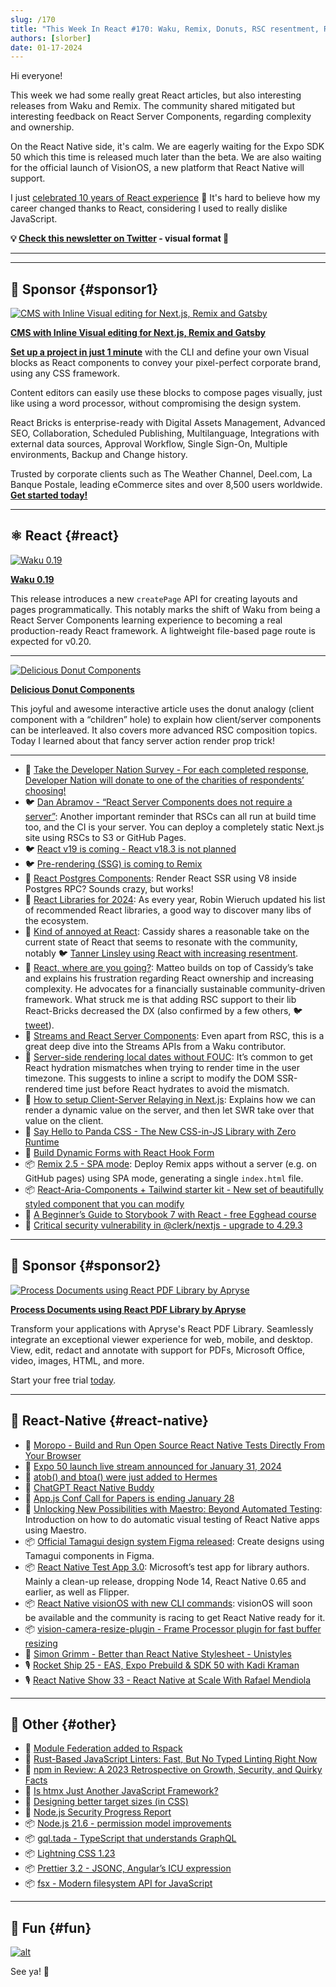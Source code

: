 ```yaml
---
slug: /170
title: "This Week In React #170: Waku, Remix, Donuts, RSC resentment, React 19, Aria Components, Storybook, Postgres Components, hydration, streams, VisionOS, atob, Maestro, Tamagui, VisionCamera..."
authors: [slorber]
date: 01-17-2024
---
```


Hi everyone!

This week we had some really great React articles, but also interesting releases from Waku and Remix. The community shared mitigated but interesting feedback on React Server Components, regarding complexity and ownership.

On the React Native side, it's calm. We are eagerly waiting for the Expo SDK 50 which this time is released much later than the beta. We are also waiting for the official launch of VisionOS, a new platform that React Native will support.

I just [celebrated 10 years of React experience](https://twitter.com/sebastienlorber/status/1747307299356447148) 🙉 It's hard to believe how my career changed thanks to React, considering I used to really dislike JavaScript.

<!-- truncate -->

**💡 [Check this newsletter on Twitter](https://slo.im/thread) - visual format 🎨**

---


<Support />

---

## 💸 Sponsor {#sponsor1}

[![CMS with Inline Visual editing for Next.js, Remix and Gatsby](/emails/issues/169/reactbricks.jpg)](https://reactbricks.com?utm_source=twir&utm_campaign=twir_2024&utm_medium=email)

**[CMS with Inline Visual editing for Next.js, Remix and Gatsby](https://reactbricks.com?utm_source=twir&utm_campaign=twir_2024&utm_medium=email)**

[**Set up a project in just 1 minute**](https://reactbricks.com/sign-up?utm_source=twir&utm_campaign=twir_2024&utm_medium=email) with the CLI and define your own Visual blocks as React components to convey your pixel-perfect corporate brand, using any CSS framework.

Content editors can easily use these blocks to compose pages visually, just like using a word processor, without compromising the design system.

React Bricks is enterprise-ready with Digital Assets Management, Advanced SEO, Collaboration, Scheduled Publishing, Multilanguage, Integrations with external data sources, Approval Workflow, Single Sign-On, Multiple environments, Backup and Change history.

Trusted by corporate clients such as The Weather Channel, Deel.com, La Banque Postale, leading eCommerce sites and over 8,500 users worldwide.  
[**Get started today!**](https://reactbricks.com/sign-up?utm_source=twir&utm_campaign=twir_2024&utm_medium=email)

---

## ⚛️ React {#react}

[![Waku 0.19](/emails/issues/170/waku.jpg)](https://waku.gg/blog/introducing-create-pages)

**[Waku 0.19](https://waku.gg/blog/introducing-create-pages)**

This release introduces a new `createPage` API for creating layouts and pages programmatically. This notably marks the shift of Waku from being a React Server Components learning experience to becoming a real production-ready React framework. A lightweight file-based page route is expected for v0.20.

---

[![Delicious Donut Components](/emails/issues/170/donuts.jpg)](https://frontendatscale.com/blog/donut-components/)

**[Delicious Donut Components](https://frontendatscale.com/blog/donut-components/)**

This joyful and awesome interactive article uses the donut analogy (client component with a “children” hole) to explain how client/server components can be interleaved. It also covers more advanced RSC composition topics. Today I learned about that fancy server action render prop trick!

---

- 💸 [Take the Developer Nation Survey - For each completed response, Developer Nation will donate to one of the charities of respondents’ choosing!](https://developereconomics.net/?member_id=thisweekinreact&utm_medium=nl_ad4)
- 🐦 [Dan Abramov - “React Server Components does not require a server”](https://twitter.com/dan_abramov2/status/1745795274977493317): Another important reminder that RSCs can all run at build time too, and the CI is your server. You can deploy a completely static Next.js site using RSCs to S3 or GitHub Pages.
- 🐦 [React v19 is coming - React v18.3 is not planned](https://twitter.com/sebastienlorber/status/1747633798374625525)
- 🐦 [Pre-rendering (SSG) is coming to Remix](https://twitter.com/brophdawg11/status/1747402216925704684)
- 👀 [React Postgres Components](https://react-postgres-components.vercel.app/): Render React SSR using V8 inside Postgres RPC? Sounds crazy, but works!
- 📜 [React Libraries for 2024](https://www.robinwieruch.de/react-libraries/): As every year, Robin Wieruch updated his list of recommended React libraries, a good way to discover many libs of the ecosystem.
- 📜 [Kind of annoyed at React](https://blog.cassidoo.co/post/annoyed-at-react/): Cassidy shares a reasonable take on the current state of React that seems to resonate with the community, notably 🐦 [Tanner Linsley using React with increasing resentment](https://twitter.com/tannerlinsley/status/1746970043836158330).
- 📜 [React, where are you going?](https://dev.to/matfrana/react-where-are-you-going-5284): Matteo builds on top of Cassidy’s take and explains his frustration regarding React ownership and increasing complexity. He advocates for a financially sustainable community-driven framework. What struck me is that adding RSC support to their lib React-Bricks decreased the DX (also confirmed by a few others, 🐦 [tweet](https://twitter.com/sebastienlorber/status/1747643069460021405)).
- 📜 [Streams and React Server Components](https://minimalistweb.dev/p/streams-and-react-server-components): Even apart from RSC, this is a great deep dive into the Streams APIs from a Waku contributor.
- 📜 [Server-side rendering local dates without FOUC](https://blog.6nok.org/server-side-rendering-local-dates-without-fouc/): It’s common to get React hydration mismatches when trying to render time in the user timezone. This suggests to inline a script to modify the DOM SSR-rendered time just before React hydrates to avoid the mismatch.
- 📜 [How to setup Client-Server Relaying in Next.js](https://ericbureltech.hashnode.dev/how-to-setup-client-server-relaying-in-nextjs): Explains how we can render a dynamic value on the server, and then let SWR take over that value on the client.
- 📜 [Say Hello to Panda CSS - The New CSS-in-JS Library with Zero Runtime](https://www.telerik.com/blogs/say-hello-panda-css-new-css-js-library-zero-runtime)
- 📜 [Build Dynamic Forms with React Hook Form](https://claritydev.net/blog/build-dynamic-forms-react-hook-form)
- 📦 [Remix 2.5 - SPA mode](https://github.com/remix-run/remix/blob/main/CHANGELOG.md#v250): Deploy Remix apps without a server (e.g. on GitHub pages) using SPA mode, generating a single `index.html` file.
- 📦 [React-Aria-Components + Tailwind starter kit - New set of beautifully styled component that you can modify](https://react-spectrum.adobe.com/react-aria/getting-started.html#starter-kits)
- 🎥 [A Beginner’s Guide to Storybook 7 with React - free Egghead course](https://egghead.io/courses/a-beginner-s-guide-to-storybook-7-with-react-56f61ecf)
- 🔐 [Critical security vulnerability in @clerk/nextjs - upgrade to 4.29.3](https://clerk.com/changelog/2024-01-12)

<SubscribeFormEmbed placement="middle" />

---

## 💸 Sponsor {#sponsor2}

[![Process Documents using React PDF Library by Apryse](/emails/issues/170/apryse.jpg)](https://bit.ly/3He15PD)

**[Process Documents using React PDF Library by Apryse](https://bit.ly/3He15PD)**

Transform your applications with Apryse's React PDF Library. Seamlessly integrate an exceptional viewer experience for web, mobile, and desktop. View, edit, redact and annotate with support for PDFs, Microsoft Office, video, images, HTML, and more.

Start your free trial [today](https://apryse.com/form/contact-sales?utm_source=email%20newsletter&utm_medium=email&utm_campaign=cta%20button).

---

## 📱 React-Native {#react-native}

- 💸 [Moropo - Build and Run Open Source React Native Tests Directly From Your Browser](https://www.moropo.com?utm_source=newsletter&utm_medium=emails&utm_campaign=twir-20240117)
- 👀 [Expo 50 launch live stream announced for January 31, 2024](https://www.youtube.com/watch?v=cKFSVUo3AnI)
- 👀 [atob() and btoa() were just added to Hermes](https://github.com/facebook/hermes/commit/d2177c31b271e92d1725742605b53d7f6e8acf3e)
- 👀 [ChatGPT React Native Buddy](https://chat.openai.com/g/g-S9qpp72cb-react-native-buddy)
- 📅 [App.js Conf Call for Papers is ending January 28](https://appjs.co/#CFP)
- 📜 [Unlocking New Possibilities with Maestro: Beyond Automated Testing](https://www.bam.tech/article/unlocking-new-possibilities-with-maestro-beyond-automated-testing): Introduction on how to do automatic visual testing of React Native apps using Maestro.
- 📦 [Official Tamagui design system Figma released](https://www.figma.com/community/file/1326593766534421119/tamagui-v1-2-0): Create designs using Tamagui components in Figma.
- 📦 [React Native Test App 3.0](https://github.com/microsoft/react-native-test-app/releases/tag/3.0.0): Microsoft’s test app for library authors. Mainly a clean-up release, dropping Node 14, React Native 0.65 and earlier, as well as Flipper.
- 📦 [React Native visionOS with new CLI commands](https://github.com/callstack/react-native-visionos): visionOS will soon be available and the community is racing to get React Native ready for it.
- 📦 [vision-camera-resize-plugin - Frame Processor plugin for fast buffer resizing](https://github.com/mrousavy/vision-camera-resize-plugin)
- 🎥 [Simon Grimm - Better than React Native Stylesheet - Unistyles](https://www.youtube.com/watch?v=OT5hQbvGRW8)
- 🎙️ [Rocket Ship 25 - EAS, Expo Prebuild & SDK 50 with Kadi Kraman](https://podcast.galaxies.dev/episodes/025-eas-expo-prebuild-sdk-50-with-kadi-kraman)
- 🎙️ [React Native Show 33 - React Native at Scale With Rafael Mendiola](https://www.callstack.com/podcasts/react-native-at-scale-with-rafael-mendiola)

---

## 🔀 Other {#other}

- 📜 [Module Federation added to Rspack](https://www.rspack.dev/blog/module-federation-added-to-rspack.html)
- 📜 [Rust-Based JavaScript Linters: Fast, But No Typed Linting Right Now](https://www.joshuakgoldberg.com/blog/rust-based-javascript-linters-fast-but-no-typed-linting-right-now/)
- 📜 [npm in Review: A 2023 Retrospective on Growth, Security, and Quirky Facts](https://socket.dev/blog/2023-npm-retrospective)
- 📜 [Is htmx Just Another JavaScript Framework?](https://htmx.org/essays/is-htmx-another-javascript-framework/)
- 📜 [Designing better target sizes (in CSS)](https://ishadeed.com/article/target-size/)
- 📜 [Node.js Security Progress Report](https://openjsf.org/blog/nodejs-security-progress-report-january24?utm_content=278704719&utm_medium=social&utm_source=twitter&hss_channel=tw-91985735)
- 📦 [Node.js 21.6 - permission model improvements](https://nodejs.org/en/blog/release/v21.6.0)
- 📦 [gql.tada - TypeScript that understands GraphQL](https://github.com/0no-co/gql.tada)
- 📦 [Lightning CSS 1.23](https://github.com/parcel-bundler/lightningcss/releases/tag/v1.23.0)
- 📦 [Prettier 3.2 - JSONC, Angular’s ICU expression](https://prettier.io/blog/2024/01/12/3.2.0)
- 📦 [fsx - Modern filesystem API for JavaScript](https://humanwhocodes.com/blog/2024/01/fsx-modern-filesystem-api-javascript/)

---

## 🤭 Fun {#fun}

[![alt](/emails/issues/170/meme.jpg)](https://twitter.com/tlakomy/status/1745394119889801454?s=20)

See ya! 👋
